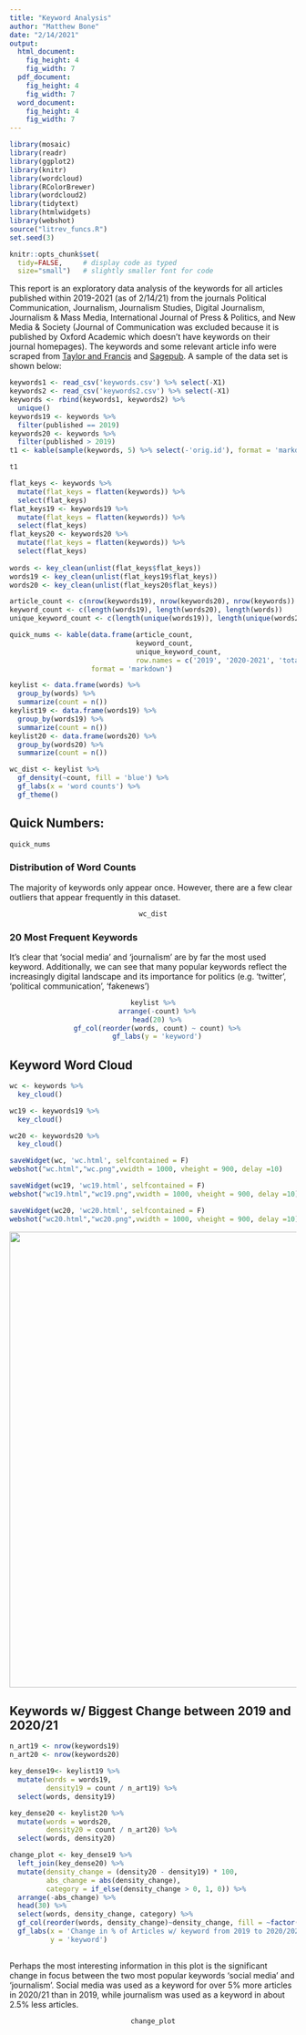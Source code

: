 ```yaml
---
title: "Keyword Analysis"
author: "Matthew Bone"
date: "2/14/2021"
output: 
  html_document:
    fig_height: 4
    fig_width: 7
  pdf_document:
    fig_height: 4
    fig_width: 7
  word_document:
    fig_height: 4
    fig_width: 7
---
```


```r
library(mosaic)
library(readr)
library(ggplot2)
library(knitr)
library(wordcloud)
library(RColorBrewer)
library(wordcloud2)
library(tidytext)
library(htmlwidgets)
library(webshot)
source("litrev_funcs.R")
set.seed(3)

knitr::opts_chunk$set(
  tidy=FALSE,     # display code as typed
  size="small")   # slightly smaller font for code
```

This report is an exploratory data analysis of the keywords for all articles published within 2019-2021 (as of 2/14/21) from the journals Political Communication, Journalism, Journalism Studies, Digital Journalism, Journalism & Mass Media, International Journal of Press & Politics, and New Media & Society (Journal of Communication was excluded because it is published by Oxford Academic which doesn't have keywords on their journal homepages). The keywords and some relevant article info were scraped from [Taylor and Francis](https://taylorandfrancis.com/) and [Sagepub](https://journals.sagepub.com/). A sample of the data set is shown below:

```r
keywords1 <- read_csv('keywords.csv') %>% select(-X1)
keywords2 <- read_csv('keywords2.csv') %>% select(-X1)
keywords <- rbind(keywords1, keywords2) %>%
  unique()
keywords19 <- keywords %>%
  filter(published == 2019)
keywords20 <- keywords %>%
  filter(published > 2019)
t1 <- kable(sample(keywords, 5) %>% select(-'orig.id'), format = 'markdown')
```

```r
t1
```

```r

flat_keys <- keywords %>%
  mutate(flat_keys = flatten(keywords)) %>%
  select(flat_keys)
flat_keys19 <- keywords19 %>%
  mutate(flat_keys = flatten(keywords)) %>%
  select(flat_keys)
flat_keys20 <- keywords20 %>%
  mutate(flat_keys = flatten(keywords)) %>%
  select(flat_keys)
  
words <- key_clean(unlist(flat_keys$flat_keys))
words19 <- key_clean(unlist(flat_keys19$flat_keys))
words20 <- key_clean(unlist(flat_keys20$flat_keys))

article_count <- c(nrow(keywords19), nrow(keywords20), nrow(keywords))
keyword_count <- c(length(words19), length(words20), length(words))
unique_keyword_count <- c(length(unique(words19)), length(unique(words20)), length(unique(words)))

quick_nums <- kable(data.frame(article_count, 
                               keyword_count, 
                               unique_keyword_count, 
                               row.names = c('2019', '2020-2021', 'total')), 
                    format = 'markdown')

keylist <- data.frame(words) %>%
  group_by(words) %>%
  summarize(count = n())
keylist19 <- data.frame(words19) %>%
  group_by(words19) %>%
  summarize(count = n())
keylist20 <- data.frame(words20) %>%
  group_by(words20) %>%
  summarize(count = n())

wc_dist <- keylist %>%
  gf_density(~count, fill = 'blue') %>%
  gf_labs(x = 'word counts') %>%
  gf_theme()

```

## Quick Numbers:

```r
quick_nums
```


### Distribution of Word Counts

The majority of keywords only appear once. However, there are a few clear outliers that appear frequently in this dataset. 

<center>

```r
wc_dist
```

</center>

### 20 Most Frequent Keywords

It's clear that 'social media' and 'journalism' are by far the most used keyword. Additionally, we can see that many popular keywords reflect the increasingly digital landscape and its importance for politics (e.g. 'twitter', 'political communication', 'fakenews')

<center>

```r
keylist %>%
  arrange(-count) %>%
  head(20) %>%
  gf_col(reorder(words, count) ~ count) %>%
  gf_labs(y = 'keyword')
```

</center>

## Keyword Word Cloud

```r
wc <- keywords %>%
  key_cloud()

wc19 <- keywords19 %>%
  key_cloud()

wc20 <- keywords20 %>%
  key_cloud()
```

```r
saveWidget(wc, 'wc.html', selfcontained = F)
webshot("wc.html","wc.png",vwidth = 1000, vheight = 900, delay =10)

saveWidget(wc19, 'wc19.html', selfcontained = F)
webshot("wc19.html","wc19.png",vwidth = 1000, vheight = 900, delay =10)

saveWidget(wc20, 'wc20.html', selfcontained = F)
webshot("wc20.html","wc20.png",vwidth = 1000, vheight = 900, delay =10)
```

<center>

<img src="wc.png" width="800">

</center>

## Keywords w/ Biggest Change between 2019 and 2020/21

```r
n_art19 <- nrow(keywords19)
n_art20 <- nrow(keywords20)

key_dense19<- keylist19 %>%
  mutate(words = words19,
         density19 = count / n_art19) %>%
  select(words, density19)

key_dense20 <- keylist20 %>%
  mutate(words = words20,
         density20 = count / n_art20) %>%
  select(words, density20)

change_plot <- key_dense19 %>%
  left_join(key_dense20) %>%
  mutate(density_change = (density20 - density19) * 100,
         abs_change = abs(density_change),
         category = if_else(density_change > 0, 1, 0)) %>%
  arrange(-abs_change) %>%
  head(30) %>%
  select(words, density_change, category) %>%
  gf_col(reorder(words, density_change)~density_change, fill = ~factor(category), show.legend = F) %>%
  gf_labs(x = 'Change in % of Articles w/ keyword from 2019 to 2020/2021', 
          y = 'keyword')
  
```

Perhaps the most interesting information in this plot is the significant change in focus between the two most popular keywords 'social media' and 'journalism'. Social media was used as a keyword for over 5% more articles in 2020/21 than in 2019, while journalism was used as a keyword in about 2.5% less articles. 

<center>

```r
change_plot
```

</center>

